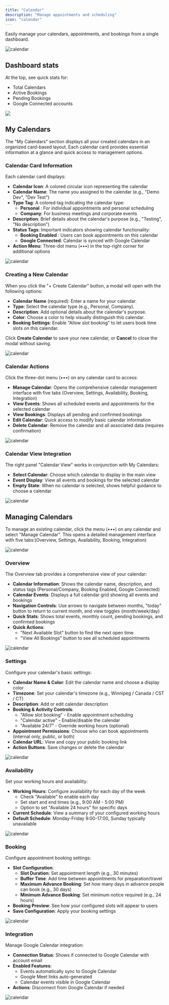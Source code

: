 ```yaml
---
title: "Calendar"
description: "Manage appointments and scheduling"
icon: "calendar"
---
```


Easily manage your calendars, appointments, and bookings from a single dashboard.

![calendar](/images/calendar/image1.png)

## Dashboard stats
  At the top, see quick stats for:
  - Total Calendars
  - Active Bookings
  - Pending Bookings
  - Google Connected accounts

![](/images/calendar/image2.png)

## My Calendars

The "My Calendars" section displays all your created calendars in an organized card-based layout. Each calendar card provides essential information at a glance and quick access to management options.

### Calendar Card Information

Each calendar card displays:

- **Calendar Icon**: A colored circular icon representing the calendar
- **Calendar Name**: The name you assigned to the calendar (e.g., "Demo Dev", "Dev Test")
- **Type Tag**: A colored tag indicating the calendar type:
  - **Personal** : For individual appointments and personal scheduling
  - **Company**: For business meetings and corporate events
- **Description**: Brief details about the calendar's purpose (e.g., "Testing", "No description")
- **Status Tags**: Important indicators showing calendar functionality:
  - **Booking Enabled** : Users can book appointments on this calendar
  - **Google Connected**: Calendar is synced with Google Calendar
- **Action Menu**: Three-dot menu (•••) in the top-right corner for additional options

![calendar](/images/calendar/image3.png)

### Creating a New Calendar

When you click the "+ Create Calendar" button, a modal will open with the following options:

- **Calendar Name** (required): Enter a name for your calendar.
- **Type**: Select the calendar type (e.g., Personal, Company).
- **Description**: Add optional details about the calendar's purpose.
- **Color**: Choose a color to help visually distinguish this calendar.
- **Booking Settings**: Enable "Allow slot booking" to let users book time slots on this calendar.

Click **Create Calendar** to save your new calendar, or **Cancel** to close the modal without saving.

![calendar](/images/calendar/image8.png)

### Calendar Actions

Click the three-dot menu (•••) on any calendar card to access:

- **Manage Calendar**: Opens the comprehensive calendar management interface with five tabs (Overview, Settings, Availability, Booking, Integration)
- **View Events**: Shows all scheduled events and appointments for the selected calendar
- **View Bookings**: Displays all pending and confirmed bookings
- **Edit Calendar**: Quick access to modify basic calendar information
- **Delete Calendar**: Remove the calendar and all associated data (requires confirmation)

![calendar](/images/calendar/image4.png)

### Calendar View Integration

The right panel "Calendar View" works in conjunction with My Calendars:

- **Select Calendar**: Choose which calendar to display in the main view
- **Event Display**: View all events and bookings for the selected calendar
- **Empty State**: When no calendar is selected, shows helpful guidance to choose a calendar

![calendar](/images/calendar/image5.png)



## Managing Calendars

To manage an existing calendar, click the menu (•••) on any calendar and select "Manage Calendar". This opens a detailed management interface with five tabs:(Overview, Settings, Availability, Booking, Integration)

![calendar](/images/calendar/image10.png)

### Overview

The Overview tab provides a comprehensive view of your calendar:

- **Calendar Information**: Shows the calendar name, description, and status tags (Personal/Company, Booking Enabled, Google Connected)
- **Calendar Events**: Displays a full calendar grid showing all events and bookings
- **Navigation Controls**: Use arrows to navigate between months, "today" button to return to current month, and view toggles (month/week/day)
- **Quick Stats**: Shows total events, monthly count, pending bookings, and confirmed bookings
- **Quick Actions**: 
  - "Next Available Slot" button to find the next open time
  - "View All Bookings" button to see all scheduled appointments

![calendar](/images/calendar/image9.png)

### Settings

Configure your calendar's basic settings:

- **Calendar Name & Color**: Edit the calendar name and choose a display color
- **Timezone**: Set your calendar's timezone (e.g., Winnipeg / Canada / CST / CT)
- **Description**: Add or edit calendar description
- **Booking & Activity Controls**:
  - "Allow slot booking" - Enable appointment scheduling
  - "Calendar active" - Enable/disable the calendar
  - "Available 24/7" - Override working hours (optional)
- **Appointment Permissions**: Choose who can book appointments (internal only, public, or both)
- **Calendar URL**: View and copy your public booking link
- **Action Buttons**: Save changes or delete the calendar

![calendar](/images/calendar/image11.png)

### Availability

Set your working hours and availability:

- **Working Hours**: Configure availability for each day of the week
  - Check "Available" to enable each day
  - Set start and end times (e.g., 9:00 AM - 5:00 PM)
  - Option to set "Available 24 hours" for specific days
- **Current Schedule**: View a summary of your configured working hours
- **Default Schedule**: Monday-Friday 9:00-17:00, Sunday typically unavailable

![calendar](/images/calendar/image12.png)

### Booking

Configure appointment booking settings:

- **Slot Configuration**:
  - **Slot Duration**: Set appointment length (e.g., 30 minutes)
  - **Buffer Time**: Add time between appointments for preparation/travel
  - **Maximum Advance Booking**: Set how many days in advance people can book (e.g., 30 days)
  - **Minimum Advance Booking**: Set minimum notice required (e.g., 24 hours)
- **Booking Preview**: See how your configured slots will appear to users
- **Save Configuration**: Apply your booking settings

![calendar](/images/calendar/image13.png)

### Integration

Manage Google Calendar integration:

- **Connection Status**: Shows if connected to Google Calendar with account email
- **Enabled Features**:
  - Events automatically sync to Google Calendar
  - Google Meet links auto-generated
  - Calendar events visible in Google Calendar
- **Actions**: Disconnect from Google Calendar if needed

![calendar](/images/calendar/image14.png)
